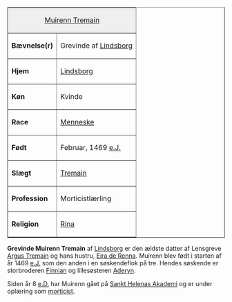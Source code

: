 {{title:Muirenn Tremain}}
{{author:Laura Holmegaard}}
{{timestamp:2009-10-03T18:19:04Z}}
{{copyright:Muirenn Tremain}}
<table border=1 cellpadding=2 cellspacing=0 align=right style="margin-left:1em">
<tr valign=top><td style="background:#efefef;" colspan=2 align=center>[[Muirenn Tremain]]
<tr valign=top><td>'''Bævnelse(r)'''<td>Grevinde af [[Lindsborg]]
<tr valign=top><td>'''Hjem'''<td>[[Lindsborg]]
<tr valign=top><td>'''Køn'''<td>Kvinde
<tr valign=top><td>'''Race'''<td>[[Menneske]]
<tr valign=top><td>'''Født'''<td>Februar, 1469 [[e.J.]]
<tr valign=top><td>'''Slægt'''<td>[[Tremain]]
<tr valign=top><td>'''Profession'''<td>Morticistlærling
<tr valign=top><td>'''Religion'''<td>[[Rina]]
</table>
'''Grevinde Muirenn Tremain''' af [[Lindsborg]] er den ældste datter af Lensgreve [[Argus Tremain]] og hans hustru, [[Eira Tremain|Eira de Renna]].
Muirenn blev født i starten af år 1469 [[e.J.]] som den anden i en søskendeflok på tre.
Hendes søskende er storbroderen [[Finnian Tremain|Finnian]] og lillesøsteren [[Aderyn Tremain|Aderyn]].

Siden år 8 [[e.D.]] har Muirenn gået på [[Sankt Helenas Akademi]] og er under oplæring som [[morticist]].